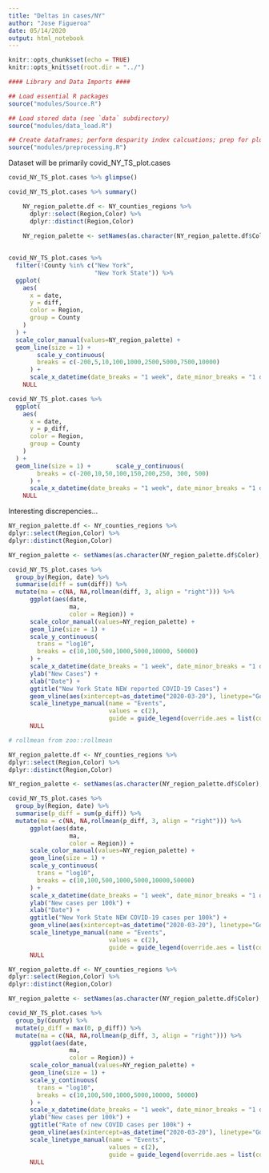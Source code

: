 ```yaml
---
title: "Deltas in cases/NY"
author: "Jose Figueroa"
date: 05/14/2020
output: html_notebook
---
```


```r
knitr::opts_chunk$set(echo = TRUE)
knitr::opts_knit$set(root.dir = "../")
```

```r
#### Library and Data Imports ####

## Load essential R packages
source("modules/Source.R")

## Load stored data (see `data` subdirectory)
source("modules/data_load.R")

## Create dataframes; perform desparity index calcuations; prep for plotting
source("modules/preprocessing.R")
```

Dataset will be primarily covid_NY_TS_plot.cases

```r
covid_NY_TS_plot.cases %>% glimpse()
```

```r
covid_NY_TS_plot.cases %>% summary()
```

```r

    NY_region_palette.df <- NY_counties_regions %>%
      dplyr::select(Region,Color) %>% 
      dplyr::distinct(Region,Color)
    
    NY_region_palette <- setNames(as.character(NY_region_palette.df$Color), as.character(NY_region_palette.df$Region))

    
covid_NY_TS_plot.cases %>%
  filter(!County %in% c("New York",
                        "New York State")) %>%
  ggplot(
    aes(
      x = date,
      y = diff,
      color = Region,
      group = County
    )
  ) +
  scale_color_manual(values=NY_region_palette) +
  geom_line(size = 1) + 
        scale_y_continuous(
        breaks = c(-200,5,10,100,1000,2500,5000,7500,10000)
      ) +
      scale_x_datetime(date_breaks = "1 week", date_minor_breaks = "1 day", date_labels = "%b %d") +
    NULL
```

```r
covid_NY_TS_plot.cases %>%
  ggplot(
    aes(
      x = date,
      y = p_diff,
      color = Region,
      group = County
    )
  ) +
  geom_line(size = 1) +       scale_y_continuous(
        breaks = c(-200,10,50,100,150,200,250, 300, 500)
      ) +
      scale_x_datetime(date_breaks = "1 week", date_minor_breaks = "1 day", date_labels = "%b %d") +
    NULL
```

Interesting discrepencies...

```r
NY_region_palette.df <- NY_counties_regions %>%
dplyr::select(Region,Color) %>% 
dplyr::distinct(Region,Color)

NY_region_palette <- setNames(as.character(NY_region_palette.df$Color), as.character(NY_region_palette.df$Region))

covid_NY_TS_plot.cases %>%
  group_by(Region, date) %>%
  summarise(diff = sum(diff)) %>%
  mutate(ma = c(NA, NA,rollmean(diff, 3, align = "right"))) %>%
      ggplot(aes(date, 
                 ma, 
                 color = Region)) +
      scale_color_manual(values=NY_region_palette) +
      geom_line(size = 1) +
      scale_y_continuous(
        trans = "log10",
        breaks = c(10,100,500,1000,5000,10000, 50000)
      ) +
      scale_x_datetime(date_breaks = "1 week", date_minor_breaks = "1 day", date_labels = "%b %d") +
      ylab("New Cases") + 
      xlab("Date") +
      ggtitle("New York State NEW reported COVID-19 Cases") +
      geom_vline(aes(xintercept=as_datetime("2020-03-20"), linetype="Gov. Cuomo issues stay-at-home order"), color = "black") + 
      scale_linetype_manual(name = "Events", 
                            values = c(2), 
                            guide = guide_legend(override.aes = list(color = c("black")))) +
      NULL
```

```r
# rollmean from zoo::rollmean

NY_region_palette.df <- NY_counties_regions %>%
dplyr::select(Region,Color) %>% 
dplyr::distinct(Region,Color)

NY_region_palette <- setNames(as.character(NY_region_palette.df$Color), as.character(NY_region_palette.df$Region))

covid_NY_TS_plot.cases %>%
  group_by(Region, date) %>%
  summarise(p_diff = sum(p_diff)) %>%
  mutate(ma = c(NA, NA,rollmean(p_diff, 3, align = "right"))) %>%
      ggplot(aes(date, 
                 ma, 
                 color = Region)) +
      scale_color_manual(values=NY_region_palette) +
      geom_line(size = 1) +
      scale_y_continuous(
        trans = "log10",
        breaks = c(10,100,500,1000,5000,10000,50000)
      ) +
      scale_x_datetime(date_breaks = "1 week", date_minor_breaks = "1 day", date_labels = "%b %d") +
      ylab("New cases per 100k") + 
      xlab("Date") +
      ggtitle("New York State NEW COVID-19 cases per 100k") +
      geom_vline(aes(xintercept=as_datetime("2020-03-20"), linetype="Gov. Cuomo issues stay-at-home order"), color = "black") + 
      scale_linetype_manual(name = "Events", 
                            values = c(2), 
                            guide = guide_legend(override.aes = list(color = c("black")))) +
      NULL
```

```r
NY_region_palette.df <- NY_counties_regions %>%
dplyr::select(Region,Color) %>% 
dplyr::distinct(Region,Color)

NY_region_palette <- setNames(as.character(NY_region_palette.df$Color), as.character(NY_region_palette.df$Region))

covid_NY_TS_plot.cases %>%
  group_by(County) %>%
  mutate(p_diff = max(0, p_diff)) %>%
  mutate(ma = c(NA, NA,rollmean(p_diff, 3, align = "right"))) %>%
      ggplot(aes(date, 
                 ma, 
                 color = Region)) +
      scale_color_manual(values=NY_region_palette) +
      geom_line(size = 1) +
      scale_y_continuous(
        trans = "log10",
        breaks = c(10,100,500,1000,5000,10000, 50000)
      ) +
      scale_x_datetime(date_breaks = "1 week", date_minor_breaks = "1 day", date_labels = "%b %d") +
      ylab("New cases per 100k") + 
      ggtitle("Rate of new COVID cases per 100k") +
      geom_vline(aes(xintercept=as_datetime("2020-03-20"), linetype="Gov. Cuomo issues stay-at-home order"), color = "black") + 
      scale_linetype_manual(name = "Events", 
                            values = c(2), 
                            guide = guide_legend(override.aes = list(color = c("black")))) +
      NULL
```

